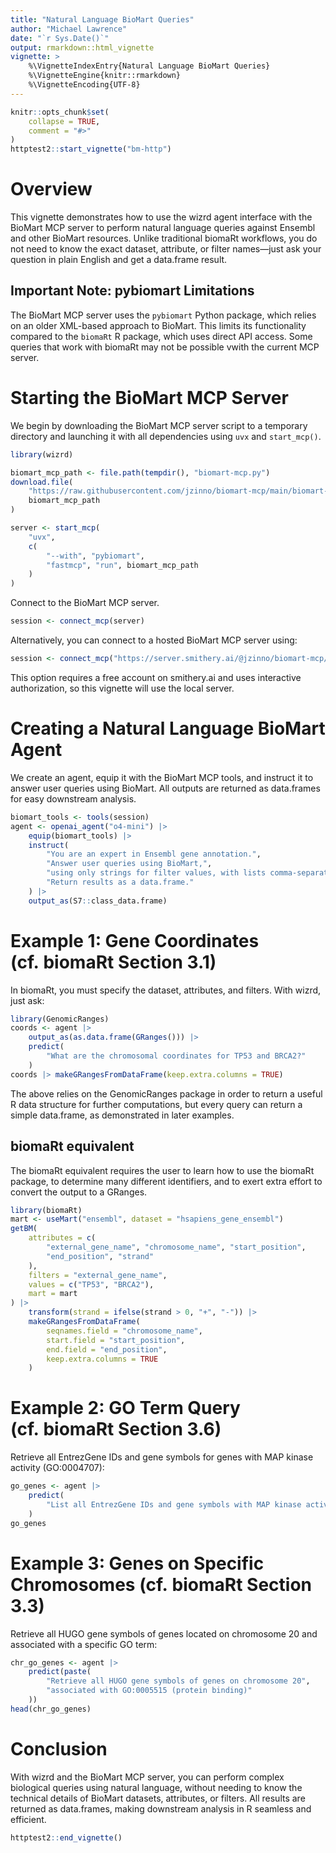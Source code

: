 ```yaml
---
title: "Natural Language BioMart Queries"
author: "Michael Lawrence"
date: "`r Sys.Date()`"
output: rmarkdown::html_vignette
vignette: >
    %\VignetteIndexEntry{Natural Language BioMart Queries}
    %\VignetteEngine{knitr::rmarkdown}
    %\VignetteEncoding{UTF-8}
---
```


```r
knitr::opts_chunk$set(
    collapse = TRUE,
    comment = "#>"
)
httptest2::start_vignette("bm-http")
```

# Overview

This vignette demonstrates how to use the wizrd agent interface with the
BioMart MCP server to perform natural language queries against Ensembl and
other BioMart resources. Unlike traditional biomaRt workflows, you do not
need to know the exact dataset, attribute, or filter names—just ask your
question in plain English and get a data.frame result.

## Important Note: pybiomart Limitations

The BioMart MCP server uses the `pybiomart` Python package, which relies on an 
older XML-based approach to BioMart. This limits its functionality compared to 
the `biomaRt` R package, which uses direct API access. Some queries that work 
with biomaRt may not be possible vwith the current MCP server.

# Starting the BioMart MCP Server

We begin by downloading the BioMart MCP server script to a temporary
directory and launching it with all dependencies using `uvx` and
`start_mcp()`.

```r
library(wizrd)

biomart_mcp_path <- file.path(tempdir(), "biomart-mcp.py")
download.file(
    "https://raw.githubusercontent.com/jzinno/biomart-mcp/main/biomart-mcp.py",
    biomart_mcp_path
)

server <- start_mcp(
    "uvx",
    c(
        "--with", "pybiomart",
        "fastmcp", "run", biomart_mcp_path
    )
)
```

Connect to the BioMart MCP server.

```r
session <- connect_mcp(server)
```

Alternatively, you can connect to a hosted BioMart MCP server using:
```r
session <- connect_mcp("https://server.smithery.ai/@jzinno/biomart-mcp/mcp")
```
This option requires a free account on smithery.ai and uses interactive
authorization, so this vignette will use the local server.

# Creating a Natural Language BioMart Agent

We create an agent, equip it with the BioMart MCP tools, and instruct it to
answer user queries using BioMart. All outputs are returned as data.frames
for easy downstream analysis.

```r
biomart_tools <- tools(session)
agent <- openai_agent("o4-mini") |>
    equip(biomart_tools) |>
    instruct(
        "You are an expert in Ensembl gene annotation.",
        "Answer user queries using BioMart,",
        "using only strings for filter values, with lists comma-separated.",
        "Return results as a data.frame."
    ) |>
    output_as(S7::class_data.frame)
```

# Example 1: Gene Coordinates (cf. biomaRt Section 3.1)

In biomaRt, you must specify the dataset, attributes, and filters. With
wizrd, just ask:

```r
library(GenomicRanges)
coords <- agent |>
    output_as(as.data.frame(GRanges())) |>
    predict(
        "What are the chromosomal coordinates for TP53 and BRCA2?"
    )
coords |> makeGRangesFromDataFrame(keep.extra.columns = TRUE)
```

The above relies on the GenomicRanges package in order to return a
useful R data structure for further computations, but every query can
return a simple data.frame, as demonstrated in later examples.

## biomaRt equivalent

The biomaRt equivalent requires the user to learn how to use the
biomaRt package, to determine many different identifiers, and to exert
extra effort to convert the output to a GRanges.

```r
library(biomaRt)
mart <- useMart("ensembl", dataset = "hsapiens_gene_ensembl")
getBM(
    attributes = c(
        "external_gene_name", "chromosome_name", "start_position",
        "end_position", "strand"
    ),
    filters = "external_gene_name",
    values = c("TP53", "BRCA2"),
    mart = mart
) |>
    transform(strand = ifelse(strand > 0, "+", "-")) |>
    makeGRangesFromDataFrame(
        seqnames.field = "chromosome_name",
        start.field = "start_position",
        end.field = "end_position",
        keep.extra.columns = TRUE
    )
```

# Example 2: GO Term Query (cf. biomaRt Section 3.6)

Retrieve all EntrezGene IDs and gene symbols for genes with MAP kinase
activity (GO:0004707):

```r
go_genes <- agent |>
    predict(
        "List all EntrezGene IDs and gene symbols with MAP kinase activity"
    )
go_genes
```

# Example 3: Genes on Specific Chromosomes (cf. biomaRt Section 3.3)

Retrieve all HUGO gene symbols of genes located on chromosome 20
and associated with a specific GO term:

```r
chr_go_genes <- agent |>
    predict(paste(
        "Retrieve all HUGO gene symbols of genes on chromosome 20",
        "associated with GO:0005515 (protein binding)"
    ))
head(chr_go_genes)
```

# Conclusion

With wizrd and the BioMart MCP server, you can perform complex biological
queries using natural language, without needing to know the technical
details of BioMart datasets, attributes, or filters. All results are
returned as data.frames, making downstream analysis in R seamless and
efficient. 

```r
httptest2::end_vignette()
```
